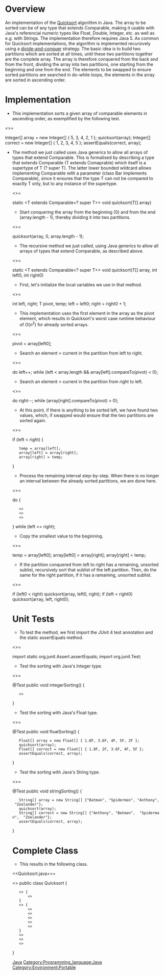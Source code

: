 =Overview=

An implementation of the [http://en.wikipedia.org/wiki/Quicksort Quicksort] algorithm in Java. The array to be sorted can be of any type that extends Comparable, making it usable with Java's referencial numeric types like Float, Double, Integer, etc. as well as e.g. with Strings. The implementation therefore requires Java 5. As common for Quicksort implementations, the algorithm is implemented recursively using a [http://en.wikipedia.org/wiki/Divide_and_conquer_algorithm divide-and-conquer] strategy. The basic idea is to build two partitions which are sorted at all times, until these two partitions together are the complete array. The array is therefore conquered from the back and from the front, dividing the array into two partitions, one starting from the beginning and one from the end. The elements to be swapped to ensure sorted partitions are searched in do-while loops, the elements in the array are sorted in ascending order.

=Implementation=

* This implementation sorts a given array of comparable elements in ascending order, as exemplified by the following test.
<codeblock labguage=java>
<<test_integer_body>>=

Integer[] array = new Integer[] { 5, 3, 4, 2, 1 };
quicksort(array);
Integer[] correct = new Integer[] { 1, 2, 3, 4, 5 };
assertEquals(correct, array);
</codeblock>

* The method we just called uses Java generics to allow all arrays of types that extend Comparable. This is formalised by describing a type that extends Comparable (T extends Comaprable) which itself is a supertype of T (? super T). The latter lower bounded wildcard allows implementing Comparable with a parameter (class Bar implements Comparable<Object>), since it ensures that the type T can not be compared to exactly T only, but to any instance of the supertype.
<codeblock language = java>
<<start_method>>=

static <T extends Comparable<? super T>> void quicksort(T[] array)
</codeblock>

* Start conquering the array from the beginning (0) and from the end (array.length - 1), thereby dividing it into two partitions.
<codeblock language=java>
<<start>>=

quicksort(array, 0, array.length - 1);
</codeblock>
* The recursive method we just called, using Java generics to allow all arrays of types that extend Comparable, as described above.
<codeblock language=java>
<<recursive_method>>=

static <T extends Comparable<? super T>> void quicksort(T[] array, int left0, int right0)
</codeblock>
* First, let's initialize the local variables we use in that method.
<codeblock language=java>
<<initialize>>=

int left, right;
T pivot, temp;
left = left0;
right = right0 + 1;
</codeblock>
* This implementation uses the first element in the array as the pivot element, which results in Quicksort's worst case runtime behaviour of <math>O(n^2)</math> for already sorted arrays.
<codeblock language=java>
<<set_pivot>>=

pivot = array[left0];
</codeblock>
* Search an element > current in the partition from left to right.
<codeblock language=java>
<<search_from_left>>=

do left++; while (left < array.length && array[left].compareTo(pivot) < 0);
</codeblock>
* Search an element < current in the partition from right to left.
<codeblock language=java>
<<search_from_right>>=

do right--; while (array[right].compareTo(pivot) > 0);
</codeblock>
* At this point, if there is anything to be sorted left, we have found two values, which, if swapped would ensure that the  two partitions are sorted again.
<codeblock language=java>
<<swap>>=

if (left < right) {
	temp = array[left];
	array[left] = array[right];
	array[right] = temp;
}
</codeblock>

* Process the remaining interval step-by-step. When there is no longer an interval between the already sorted partitions, we are done here.
<codeblock language=java>
<<process>>=

do {
	<<search_from_left>>
	<<search_from_right>>
	<<swap>>
}
while (left <= right);
</codeblock>

* Copy the smallest value to the beginning.
<codeblock language=java>
<<copy_smallest>>=

temp = array[left0];
array[left0] = array[right];
array[right] = temp;
</codeblock>

* If the partition conquered from left to right has a remaining, unsorted sublist, recursively sort that sublist of the left partition. Then, do the same for the right partition, if it has a ramaining, unsorted sublist.
<codeblock language=java>
<<recursion>>=

if (left0 < right) quicksort(array, left0, right);
if (left < right0) quicksort(array, left, right0);
</codeblock>

=Unit Tests=

* To test the method, we first import the JUnit 4 test annotation and the static assertEquals method.
<codeblock language=java>
<<import>>=

import static org.junit.Assert.assertEquals;
import org.junit.Test;
</codeblock>

* Test the sorting with Java's Integer type.

<codeblock language=java>
<<test_integer>>=

@Test
public void integerSorting() {
	<<test_integer_body>>
}
</codeblock>

* Test the sorting with Java's Float type.
<codeblock language=java>
<<test_float>>=

@Test
public void floatSorting() {
	Float[] array = new Float[] { 1.8F, 3.6F, 4F, 5F, 2F };
	quicksort(array);
	Float[] correct = new Float[] { 1.8F, 2F, 3.6F, 4F, 5F };
	assertEquals(correct, array);
}
</codeblock>
* Test the sorting with Java's String type.
<codeblock language=java>
<<test_string>>=

@Test
public void stringSorting() {
    String[] array = new String[] {"Batman", "Spiderman", "Anthony", "Zoolander"};
    quicksort(array);
    String[] correct = new String[] {"Anthony", "Batman",  "Spiderman",  "Zoolander"};
    assertEquals(correct, array);
}
</codeblock>
=Complete Class=
* This results in the following class.
<codeblock language=java>
<<Quicksort.java>>=

<<import>>
public class Quicksort {
	<<start_method>> {
		<<start>>
	}
	<<recursive_method>> {
		<<initialize>>
		<<set_pivot>>
		<<process>> 
		<<copy_smallest>>
		<<recursion>>
	}
	<<test_integer>>
	<<test_float>>
	<<test_string>>
}
</codeblock>

[[Category:Quicksort|Java]]
[[Category:Programming_language:Java]]
[[Category:Environment:Portable]]
